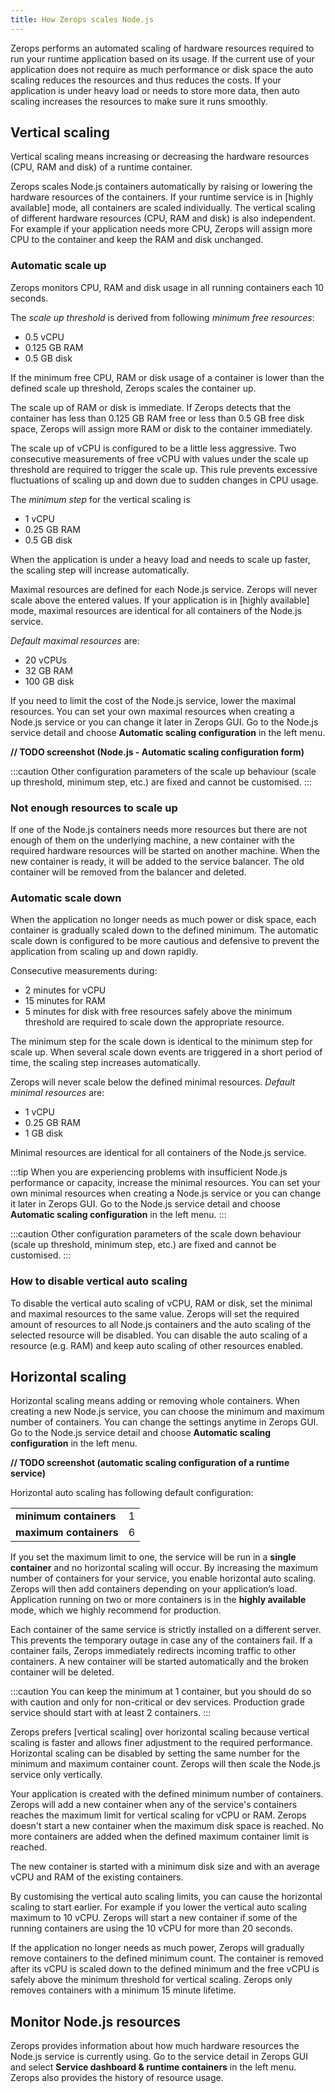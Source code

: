 ```yaml
---
title: How Zerops scales Node.js
---
```


Zerops performs an automated scaling of hardware resources required to run your runtime application based on its usage. If the current use of your application does not require as much performance or disk space the auto scaling reduces the resources and thus reduces the costs. If your application is under heavy load or needs to store more data, then auto scaling increases the resources to make sure it runs smoothly.

## Vertical scaling

Vertical scaling means increasing or decreasing the hardware resources (CPU, RAM and disk) of a runtime container. 

Zerops scales Node.js containers automatically by raising or lowering the hardware resources of the containers. If your runtime service is in [highly available] mode, all containers are scaled individually. The vertical scaling of different hardware resources (CPU, RAM and disk) is also independent. For example if your application needs more CPU, Zerops will assign more CPU to the container and keep the RAM and disk unchanged. 

### Automatic scale up 

Zerops monitors CPU, RAM and disk usage in all running containers each 10 seconds. 

The *scale up threshold* is derived from following *minimum free resources*:
* 0.5 vCPU
* 0.125 GB RAM
* 0.5 GB disk

If the minimum free CPU, RAM or disk usage of a container is lower than the defined scale up threshold, Zerops scales the container up. 

The scale up of RAM or disk is immediate. If Zerops detects that the container has less than 0.125 GB RAM free or less than 0.5 GB free disk space, Zerops will assign more RAM or disk to the container immediately.

The scale up of vCPU is configured to be a little less aggressive. Two consecutive measurements of free vCPU with values under the scale up threshold are required to trigger the scale up. This rule prevents excessive fluctuations of scaling up and down due to sudden changes in CPU usage.

The *minimum step* for the vertical scaling is 
* 1 vCPU
* 0.25 GB RAM
* 0.5 GB disk

When the application is under a heavy load and needs to scale up faster, the scaling step will increase automatically. 

Maximal resources are defined for each Node.js service. Zerops will never scale above the entered values. If your application is in [highly available] mode, maximal resources are identical for all containers of the Node.js service.

*Default maximal resources* are:
* 20 vCPUs
* 32 GB RAM
* 100 GB disk

If you need to limit the cost of the Node.js service, lower the maximal resources. You can set your own maximal resources when creating a Node.js service or you can change it later in Zerops GUI. Go to the Node.js service detail and choose **Automatic scaling configuration** in the left menu.

**// TODO screenshot (Node.js - Automatic scaling configuration form)**

:::caution
Other configuration parameters of the scale up behaviour (scale up threshold, minimum step, etc.) are fixed and cannot be customised.
:::

### Not enough resources to scale up

If one of the Node.js containers needs more resources but there are not enough of them on the underlying machine, a new container with the required hardware resources will be started on another machine. When the new container is ready, it will be added to the service balancer. The old container will be removed from the balancer and deleted. 

### Automatic scale down

When the application no longer needs as much power or disk space, each container is gradually scaled down to the defined minimum. The automatic scale down is configured to be more cautious and defensive to prevent the application from scaling up and down rapidly.
 
Consecutive measurements during:
* 2 minutes for vCPU
* 15 minutes for RAM
* 5 minutes for disk
with free resources safely above the minimum threshold are required to scale down the appropriate resource.

The minimum step for the scale down is identical to the minimum step for scale up. When several scale down events are triggered in a short period of time, the scaling step increases automatically.

Zerops will never scale below the defined minimal resources. *Default minimal resources* are:
* 1 vCPU
* 0.25 GB RAM
* 1 GB disk

Minimal resources are identical for all containers of the Node.js service.

:::tip
When you are experiencing problems with insufficient Node.js performance or capacity, increase the minimal resources. You can set your own minimal resources when creating a Node.js service or you can change it later in Zerops GUI. Go to the Node.js service detail and choose **Automatic scaling configuration** in the left menu.
:::

:::caution
Other configuration parameters of the scale down behaviour (scale up threshold, minimum step, etc.) are fixed and cannot be customised.
:::

### How to disable vertical auto scaling

To disable the vertical auto scaling of vCPU, RAM or disk, set the minimal and maximal resources to the same value. Zerops will set the required amount of resources to all Node.js containers and the auto scaling of the selected resource will be disabled. You can disable the auto scaling of a resource (e.g. RAM) and keep auto scaling of other resources enabled.

## Horizontal scaling

Horizontal scaling means adding or removing whole containers. When creating a new Node.js service, you can choose the minimum and maximum number of containers. You can change the settings anytime in Zerops GUI. Go to the Node.js service detail and choose **Automatic scaling configuration** in the left menu.

**// TODO screenshot (automatic scaling configuration of a runtime service)**

Horizontal auto scaling has following default configuration:

<table>
<tbody>
	<tr>
		<td><b>minimum containers</b></td>
		<td>1</td>
	</tr>
	<tr>
		<td><b>maximum containers</b></td>
		<td>6</td>
	</tr>
</tbody>
</table>

If you set the maximum limit to one, the service will be run in a **single container** and no horizontal scaling will occur. By increasing the maximum number of containers for your service, you enable horizontal auto scaling. Zerops will then add containers depending on your application’s load.  Application running on two or more containers is in the **highly available** mode, which we highly recommend for production. 

Each container of the same service is strictly installed on a different server. This prevents the temporary outage in case any of the containers fail. If a container fails, Zerops immediately redirects incoming traffic to other containers. A new container will be started automatically and the broken container will be deleted. 

:::caution
You can keep the minimum at 1 container, but you should do so with caution and only for non-critical or dev services. Production grade service should start with at least 2 containers.
:::

Zerops prefers [vertical scaling] over horizontal scaling because vertical scaling is faster and allows finer adjustment to the required performance. Horizontal scaling can be disabled by setting the same number for the minimum and maximum container count. Zerops will then scale the Node.js service only vertically.

Your application is created with the defined minimum number of containers. Zerops will add a new container when any of the service's containers reaches the maximum limit for vertical scaling for vCPU or RAM. Zerops doesn't start a new container when the maximum disk space is reached. No more containers are added when the defined maximum container limit is reached.

The new container is started with a minimum disk size and with an average vCPU and RAM of the existing containers. 

By customising the vertical auto scaling limits, you can cause the horizontal scaling to start earlier. For example if you lower the vertical auto scaling maximum to 10 vCPU. Zerops will start a new container if some of the running containers are using the 10 vCPU for more than 20 seconds.

If the application no longer needs as much power, Zerops will gradually remove containers to the defined minimum count. The container is removed after its vCPU is scaled down to the defined minimum and the free vCPU is safely above the minimum threshold for vertical scaling. Zerops only removes containers with a minimum 15 minute lifetime.

## Monitor Node.js resources

Zerops provides information about how much hardware resources the Node.js service is currently using. Go to the service detail in Zerops GUI and select **Service dashboard & runtime containers** in the left menu. Zerops also provides the history of resource usage.

